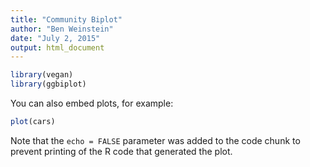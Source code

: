 ```yaml
---
title: "Community Biplot"
author: "Ben Weinstein"
date: "July 2, 2015"
output: html_document
---
```


```r
library(vegan)
library(ggbiplot)
```

You can also embed plots, for example:

```r
plot(cars)
```

Note that the `echo = FALSE` parameter was added to the code chunk to prevent printing of the R code that generated the plot.
